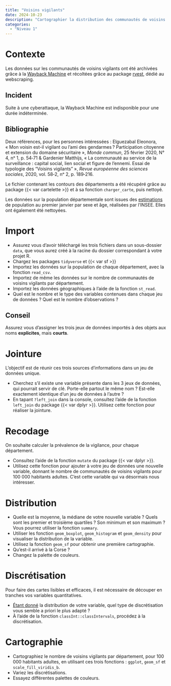 ```yaml
---
title: "Voisins vigilants"
date: 2024-10-23
description: "Cartographier la distribution des communautés de voisins vigilants en France"
categories:
  - "Niveau 1"
---
```


# Contexte

Les données sur les communautés de voisins vigilants ont été archivées grâce à la [Wayback Machine](https://web.archive.org/web/20200509134558/https://www.voisinsvigilants.org/communautes-de-france) et récoltées grâce au package [rvest](https://rvest.tidyverse.org/), dédié au webscraping. 

:::{.callout-caution}
# Incident
Suite à une cyberattaque, la Wayback Machine est indisponible pour une durée indéterminée.
:::

:::{.callout-note}
# Bibliographie
Deux références, pour les personnes intéressées : Elguezabal Eleonora, « Mon voisin est-il vigilant ou l’ami des gendarmes ? Participation citoyenne et extension du domaine sécuritaire », *Monde commun*, 25 février 2020, N° 4, nᵒ 1, p. 54‑71 & Gardenier Matthijs, « La communauté au service de la surveillance : capital social, lien social et figure de l’ennemi. Essai de typologie des “Voisins vigilants” », *Revue européenne des sciences sociales*, 2020, vol. 58‑2, nᵒ 2, p. 189‑216.


:::

Le fichier contenant les contours des départements a été récupéré grâce au package {{< var cartelette >}} et à sa fonction `charger_carte`, puis nettoyé. 

Les données sur la population départementale sont issues des [estimations](https://www.insee.fr/fr/statistiques/1893198) de population au premier janvier par sexe et âge, réalisées par l'INSEE. Elles ont également été nettoyées. 

# Import

- Assurez vous d'avoir téléchargé les trois fichiers dans un sous-dossier `data`, que vous aurez créé à la racine du dossier correspondant à votre projet R. 
- Chargez les packages `tidyverse` et {{< var sf >}}
- Importez les données sur la population de chaque département, avec la fonction `read_csv`. 
- Importez de même les données sur le nombre de communautés de voisins vigilants par département. 
- Importez les données géographiques à l'aide de la fonction `st_read`. 
- Quel est le nombre et le type des variables contenues dans chaque jeu de données ? Quel est le nombre d'observations ?

:::{.callout-tip}
# Conseil
Assurez vous d'assigner les trois jeux de données importés à des objets aux noms **explicites**, mais **courts**. 
:::

# Jointure

L'objectif est de réunir ces trois sources d'informations dans un jeu de données unique.

- Cherchez s'il existe une variable présente dans les 3 jeux de données, qui pourrait servir de clé. Porte-elle partout le même nom ? Est-elle exactement identique d'un jeu de données à l'autre ?
- En tapant `?left_join` dans la console, consultez l'aide de la fonction `left_join` du package {{< var dplyr >}}. Utilisez cette fonction pour réaliser la jointure.

# Recodage

On souhaite calculer la prévalence de la vigilance, pour chaque département.

- Consultez l'aide de la fonction `mutate` du package {{< var dplyr >}}.
- Utilisez cette fonction pour ajouter à votre jeu de données une nouvelle variable, donnant le nombre de communautés de voisins vigilants pour 100 000 habitants adultes. C'est cette variable qui va désormais nous intéresser.

# Distribution

- Quelle est la moyenne, la médiane de votre nouvelle variable ? Quels sont les premier et troisième quartiles ? Son minimum et son maximum ? Vous pourrez utiliser la fonction `summary`.
- Utiliser les fonction `geom_boxplot`, `geom_histogram` et `geom_density` pour visualiser la distribution de la variable. 
- Utilisez la fonction `geom_sf` pour obtenir une première cartographie.
- Qu'est-il arrivé à la Corse ?
- Changez la palette de couleurs.

# Discrétisation

Pour faire des cartes lisibles et efficaces, il est nécessaire de découper en tranches vos variables quantitatives.

- [Étant donné](https://www.larousse.fr/dictionnaires/francais/%C3%A9tant_donn%C3%A9/31312) la distribution de votre variable, quel type de discrétisation vous semble a priori le plus adapté ?
- À l'aide de la fonction `classInt::classIntervals`, procédez à la discrétisation.

# Cartographie

- Cartographiez le nombre de voisins vigilants par département, pour 100 000 habitants adultes,  en utilisant ces trois fonctions : `ggplot`, `geom_sf` et `scale_fill_viridis_b`. 
- Variez les discrétisations.
- Essayez différentes palettes de couleurs.